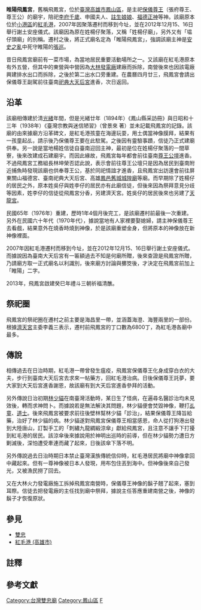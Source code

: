 {{coord|22.587719|120.347091|display=title}}
{{東亞廟宇
| name = 飛鳳宮
| img =File:紅毛港飛鳳宮.jpg
| img_capt = 
| image_width = 300px
| location = {{ROC-TWN}}[[高雄市|高雄市]][[鳳山區|鳳山區]]南成里保華一路136號
| god = [[保儀尊王|保儀尊王]]
| type = 
| struct =  
| open_year ={{QIN}}[[光緒|光緒]]年間（建廟）<br>民國壹佰零壹年（2012年）（新址重建）
| cere_date =農曆四月廿四{{r|紅}}
|}}
'''睢陽飛鳳宮'''，舊稱飛鳳宮，位於[[臺灣|臺灣]][[高雄市|高雄市]][[鳳山區|鳳山區]]，是主祀[[保儀尊王|保儀尊王]]（張府尊王{{NoteTag|廟方過去多以「張府尊王」稱呼主神，現則正名使用「保儀尊王」{{r|謝}}。}}、尊王公）的廟宇，陪祀[[王爺神|李府千歲]]、申國夫人、[[註生娘娘|註生娘娘]]、[[福德正神|福德正神]]等神{{r|紅}}{{r|朱}}{{r|故事}}。該廟原本位於[[小港區|小港區]]的[[紅毛港_(高雄市)|紅毛港]]，2007年因聚落遷村而移到今址，並在2012年12月15、16日舉行謝土安座儀式{{r|文}}。該廟因為原在姓楊仔聚落，又稱「姓楊仔廟」，另外又有「塭仔頭廟」的別稱{{r|紅}}{{r|謝}}。遷村之後，將正式廟名定為「睢陽飛鳳宮」，強調該廟主神是[[安史之亂|安史之亂]]中死守睢陽的[[張巡|張巡]]{{r|謝}}。

昔日飛鳳宮廟前有一菜市場，為當地居民重要活動場所之一{{r|紅}}。又該廟在紅毛港原本有外五營，但其中的東營與中營因為[[大林發電廠|大林發電廠]]建廠而拆除，南營後來也因該電廠興建排水出口而拆除，之後於第二出水口旁重建{{r|紅}}{{r|朱}}。在農曆四月廿三，飛鳳宮會請出保儀尊王副駕前往臺南[[祀典大天后宮|祀典大天后宮]]進香，次日返回{{r|紅}}。

== 沿革 ==
該廟相傳建於清[[光緒|光緒]]年間{{r|朱}}{{r|故事}}，但是光緒廿年（1894年）《鳳山縣采訪冊》與日昭和十三年（1938年）《臺灣宗教與迷信陋習》（曾景來 著）並未記載飛鳳宮的記錄{{r|紅}}。該廟的由來據廟方沿革碑文，是紅毛港孩童在海邊玩耍，用土偶當神像膜拜，結果有一孩童起乩，請示後乃保儀尊王要在此駐駕{{r|謝}}。之後因有靈驗事蹟，信徒乃正式建廟供奉{{r|謝}}。另一說是當地楊姓信徒自臺南迎回主神，最初是位在姓楊仔聚落的一間草寮，後來改建成石建廟宇{{r|故事}}{{r|紅}}{{r|朱}}。而因此緣故，飛鳳宮每年都會前往臺南[[尊王公壇|尊王公壇]]進香{{r|謝}}。不過飛鳳宮工務組長林坤榮否認此說，表示會前往尊王公壇只是因為居民到臺南附近捕魚時發現該廟也供奉尊王公，基於同祀情誼才進香，且飛鳳宮出訪還會前往屏東關山福德宮、臺南祀典大天后宮、高雄[[鳳邑舊城城隍廟|鳳邑舊城城隍廟]]等廟{{r|謝}}。而早期除了姓楊仔的居民之外，原本姓吳仔與姓李仔的居民亦有此廟信徒，但後來因為祭拜意見分歧等因素，姓李仔的信徒從飛鳳宮分香{{NoteTag|濟天宮主委李義三則認為「分香」之說法不妥，表示早年是李姓與楊姓居民到臺南尊王公壇迎請尊王公，後來兩姓意見不合，楊姓分得金身，李姓分得香爐，並另建濟天宮{{r|謝|page=41、42}}。}}，另建濟天宮{{r|紅}}{{r|朱}}{{r|故事}}。姓吳仔的居民後來也另建了[[紅毛港天龍宮|天龍宮]]{{r|謝}}。

民國65年（1976年）重建，歷時1年4個月後完工，是該廟遷村前最後一次重建{{r|紅}}{{r|朱}}{{r|故事}}{{r|謝}}。另外在民國六十年代（1970年代），據說當地有人家裡要娶媳婦，請主神保儀尊王去看戲，結果意外在燒香時燒到神像，於是該廟重塑金身，但將原本的神像放在新神像裡面{{r|紅}}{{r|朱}}{{r|故事}}。

2007年因紅毛港遷村而移到今址，並在2012年12月15、16日舉行謝土安座儀式{{r|文}}{{r|謝}}。而據說因為臺南大天后宮有一匾額過去不知是何廟所贈，後來查證是飛鳳宮所贈，乃請廟方取一正式廟名以利識別，後來廟方討論與擲筊後，才決定在飛鳳宮前加上「睢陽」二字{{r|謝}}。

2013年，飛鳳宮啟建癸巳年禮斗三朝祈福清醮。

== 祭祀圈 ==
飛鳳宮的祭祀圈在遷村之前主要是海昌里一帶，並涵蓋海澄、海豐兩里的一部份{{r|謝}}。根據[[紅毛港濟天宮|濟天宮]]主委李義三表示，遷村前飛鳳宮的丁口數為6800丁，為紅毛港各廟中最多{{r|謝}}。

== 傳說 ==
相傳過去在日治時期，紅毛港一帶曾發生瘟疫，飛鳳宮保儀尊王化身成穿白衣的大夫，步行到臺南大天后宮去求來一帖藥方，回紅毛港治病{{r|朱}}。日後保儀尊王託夢，要大家到大天后宮進香謝恩，故該廟有到大天后宮進香參拜的活動{{r|朱}}。

另外傳說日治初期[[林少貓|林少貓]]在南臺灣活動時，某日生了怪病{{NoteTag|一說是得了痔瘡{{r|紅}}{{r|故事}}。}}，在遍尋名醫診治均未見效後，轉而求神問卜{{r|紅}}{{r|朱}}{{r|故事}}。而據說若是無法解決其問題，林少貓便會焚毀神像，鞭打[[乩童|乩童]]、[[道士|道士]]{{r|紅}}。後來飛鳳宮被要求前往後壁林幫林少貓「診治」，結果保儀尊王降旨給藥，治好了林少貓的病{{r|紅}}{{r|朱}}{{r|故事}}。林少貓遂對飛鳳宮保儀尊王相當感恩，命人從打狗港出發到大陸唐山{{NoteTag|一說是親自前往香港{{r|朱}}。}}，訂製手工的「刺繡九龍綢緞涼傘」獻給飛鳳宮，且注意不讓手下打擾到紅毛港的居民{{r|紅}}{{r|朱}}{{r|故事}}。該涼傘後來據說用於神明出巡時的前導，但在林少貓勢力遭日方剿滅後，深怕遭受牽連而藏了起來，日後該傘下落不明{{r|紅}}{{r|朱}}{{r|故事}}。

另外傳說過去日治時期日本禁止臺灣漢族傳統信仰時，紅毛港居民將廟中神像拿回中藏起來{{r|朱}}。但有一尊神像被日本人發現，用布包住丟到海中{{r|朱}}。但神像後來自己發光，又被漁民撈了回去{{r|朱}}。

又在大林火力發電廠施工拆掉飛鳳宮南營時，保儀尊王神像的鬍子翹了起來，塞到耳際{{r|朱}}。信徒去把發電廠的主任找到廟中祭拜，據說主任答應重建南營之後，神像的鬍子才恢復原狀{{r|朱}}。

==參見==
*[[雙忠|雙忠]]
*[[紅毛港_(高雄市)|紅毛港 (高雄市)]]

== 註釋 ==
{{NoteFoot}}

==參考文獻==
{{reflist|refs=
<ref name="紅">{{cite book|author=張守真、楊玉姿 |title=《紅毛港的前世今生》 |publisher=高雄市文獻委員會 |date=2008-01 |isbn=978-986-01-3024-9 |pages=頁101─103}}</ref>
<ref name="朱">{{cite book|author=朱秀芳（文字）、蔣茂盛（攝影） |title=《戀戀紅毛港──寺廟建築與信仰》 |publisher=青林、高雄市政府文化局 |date=2008-04 |isbn=978-986-6830-52-5 |pages=頁18─25}}</ref>
<ref name="故事">{{cite book|author=李億勳 |title=《紅毛港文化故事》 |publisher=晨星 |date=2006-12 |isbn=978-986-00-8454-2 |pages=頁58─61、73─74 }}</ref>
<ref name="文">{{cite web|url=http://hongmaogang.khcc.gov.tw/home02.aspx?ID=$4002&IDK=2&EXEC=D&DATA=1251&AP=$4002_HISTORY-0 |title=紅毛港飛鳳宮101年12月15、16日舉行謝土安座 |publisher=紅毛港文化園區 |accessdate=2018-03-11}}</ref>
<ref name="謝">{{cite book|author=謝貴文 |title=《沿續與變遷：遷村後紅毛港的寺廟與信仰》 |publisher= 高雄市立歷史博物館 |date=2016-12 |isbn=978-986-05-1684-5 |pages=頁31－40}}</ref>
}}
[[Category:台灣雙忠廟|Category:台灣雙忠廟]]
[[Category:鳳山區|Category:鳳山區]]
[[Category:紅毛港六大角頭廟|F]]